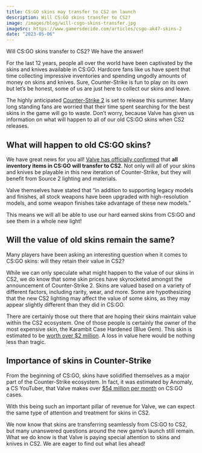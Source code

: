 ```yaml
---
title: CS:GO skins may transfer to CS2 on launch
description: Will CS:GO skins transfer to CS2?
image: /images/blog/will-csgo-skins-transfer.jpg
imageSrc: https://www.gamersdecide.com/articles/csgo-ak47-skins-2
date: "2023-05-06"
---
```


<Callout>Will CS:GO skins transfer to CS2? We have the answer!</Callout>

For the last 12 years, people all over the world have been captivated by the skins and knives available in CS:GO. Hardcore fans like us have spent that time collecting impressive inventories and spending ungodly amounts of money on skins and knives. Sure, Counter-Strike is fun to play on its own but let’s be honest, some of us are just here to collect our skins and leave.

The highly anticipated [Counter-Strike 2](https://www.counter-strike.net/cs2) is set to release this summer. Many long standing fans are worried that their time spent searching for the best skins in the game will go to waste. Don’t worry, because Valve has given us information on what will happen to all of our old CS:GO skins when CS2 releases.

## What will happen to old CS:GO skins?

We have great news for you all! [Valve has officially confirmed](https://www.counter-strike.net/cs2) that **all inventory items in CS:GO will transfer to CS2**. Not only will all of your skins and knives be playable in this new iteration of Counter-Strike, but they will benefit from Source 2 lighting and materials.

Valve themselves have stated that “in addition to supporting legacy models and finishes, all stock weapons have been upgraded with high-resolution models, and some weapon finishes take advantage of these new models.”

This means we will all be able to use our hard earned skins from CS:GO and see them in a whole new light!

## Will the value of old skins remain the same?

Many players have been asking an interesting question when it comes to CS:GO skins: will they retain their value in CS2?

While we can only speculate what might happen to the value of our skins in CS2, we do know that some skin prices have skyrocketed amongst the announcement of Counter-Strike 2. Skins are valued based on a variety of different factors, including rarity, wear, and more. Some are hypothesizing that the new CS2 lighting may affect the value of some skins, as they may appear slightly different than they did in CS:GO.

There are certainly those out there that are hoping their skins maintain value within the CS2 ecosystem. One of those people is certainly the owner of the most expensive skin, the Karambit Case Hardened (Blue Gem). This skin is estimated to be [worth over $2 million](https://www.dexerto.com/csgo/most-expensive-csgo-skins-1340162/). A loss in value here would be nothing less than tragic.

## Importance of skins in Counter-Strike

From the beginning of CS:GO, skins have solidified themselves as a major part of the Counter-Strike ecosystem. In fact, it was estimated by Anomaly, a CS YouTuber, that Valve makes over [$54 million per month](https://www.youtube.com/watch?v=Zhng7hg9chE&t=389s) on CS:GO cases.

With this being such an important pillar of revenue for Valve, we can expect the same type of attention and treatment for skins in CS2.

<Conclusion>
  We now know that skins are transferring seamlessly from CS:GO to CS2, but many
  unanswered questions around the new game’s launch still remain. What we do
  know is that Valve is paying special attention to skins and knives in CS2. We
  are eager to find out what lies ahead!
</Conclusion>
